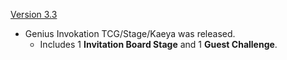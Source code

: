 {{Change History/Header}}
[[Version 3.3]]
* Genius Invokation TCG/Stage/Kaeya was released.
** Includes 1 '''Invitation Board Stage''' and 1 '''Guest Challenge'''.